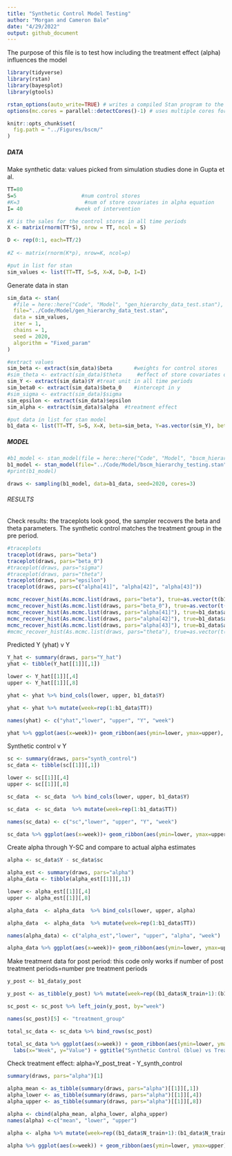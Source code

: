 ```yaml
---
title: "Synthetic Control Model Testing"
author: "Morgan and Cameron Bale"
date: "4/29/2022"
output: github_document
---
```


The purpose of this file is to test how including the treatment effect (alpha) influences the model

```r
library(tidyverse)
library(rstan)
library(bayesplot)
library(gtools)

rstan_options(auto_write=TRUE) # writes a compiled Stan program to the disk to avoid recompiling
options(mc.cores = parallel::detectCores()-1) # uses multiple cores for stan

knitr::opts_chunk$set(
  fig.path = "../Figures/bscm/"
)
```

##### DATA #######

Make synthetic data: values picked from simulation studies done in Gupta et al.
```r
TT=80
S=5                     #num control stores
#K=3                     #num of store covariates in alpha equation 
I= 40                 #week of intervention 

#X is the sales for the control stores in all time periods
X <- matrix(rnorm(TT*S), nrow = TT, ncol = S)  

D <- rep(0:1, each=TT/2)
  
#Z <- matrix(rnorm(K*p), nrow=K, ncol=p)

#put in list for stan
sim_values <- list(TT=TT, S=S, X=X, D=D, I=I)
```

Generate data in stan
```r
sim_data <- stan(
  #file = here::here("Code", "Model", "gen_hierarchy_data_test.stan"),
  file="../Code/Model/gen_hierarchy_data_test.stan",
  data = sim_values,
  iter = 1,
  chains = 1,
  seed = 2020,
  algorithm = "Fixed_param"
)

#extract values
sim_beta <- extract(sim_data)$beta       #weights for control stores 
#sim_theta <- extract(sim_data)$theta     #effect of store covariates on alpha
sim_Y <- extract(sim_data)$Y #treat unit in all time periods
sim_beta0 <- extract(sim_data)$beta_0    #intercept in y 
#sim_sigma <- extract(sim_data)$sigma
sim_epsilon <- extract(sim_data)$epsilon
sim_alpha <- extract(sim_data)$alpha  #treatment effect

#put data in list for stan model 
b1_data <- list(TT=TT, S=S, X=X, beta=sim_beta, Y=as.vector(sim_Y), beta_0=sim_beta0, epsilon=sim_epsilon, alpha=sim_alpha, D=D)
```

##### MODEL #####

```r
#b1_model <- stan_model(file = here::here("Code", "Model", "bscm_hierarchy.stan"))
b1_model <- stan_model(file="../Code/Model/bscm_hierarchy_testing.stan")
#print(b1_model)

draws <- sampling(b1_model, data=b1_data, seed=2020, cores=3)
```

###### RESULTS ######

Check results: the traceplots look good, the sampler recovers the beta and theta parameters. The synthetic control matches the treatment group in the pre period. 

```r
#traceplots
traceplot(draws, pars="beta")
traceplot(draws, pars="beta_0")
#traceplot(draws, pars="sigma")
#traceplot(draws, pars="theta")
traceplot(draws, pars="epsilon")
traceplot(draws, pars=c("alpha[41]", "alpha[42]", "alpha[43]"))

mcmc_recover_hist(As.mcmc.list(draws, pars="beta"), true=as.vector(t(b1_data$beta)))
mcmc_recover_hist(As.mcmc.list(draws, pars="beta_0"), true=as.vector(t(b1_data$beta_0)))
mcmc_recover_hist(As.mcmc.list(draws, pars="alpha[41]"), true=b1_data$alpha[41])
mcmc_recover_hist(As.mcmc.list(draws, pars="alpha[42]"), true=b1_data$alpha[42])
mcmc_recover_hist(As.mcmc.list(draws, pars="alpha[43]"), true=b1_data$alpha[43])
#mcmc_recover_hist(As.mcmc.list(draws, pars="theta"), true=as.vector(t(b1_data$theta)))
```

Predicted Y (yhat) v Y 
```r
Y_hat <- summary(draws, pars="Y_hat")
yhat <- tibble(Y_hat[[1]][,1])

lower <- Y_hat[[1]][,4]
upper <- Y_hat[[1]][,8]

yhat <- yhat %>% bind_cols(lower, upper, b1_data$Y)

yhat <- yhat %>% mutate(week=rep(1:b1_data$TT))

names(yhat) <- c("yhat","lower", "upper", "Y", "week")

yhat %>% ggplot(aes(x=week))+ geom_ribbon(aes(ymin=lower, ymax=upper), fill="gray80") + geom_line(aes(y=yhat, color="Predicted Y"), linetype="dashed") +geom_line(aes(y=Y, color="True Y")) + ggtitle("Predicted Y values compared to actual Y values") + geom_vline(xintercept=(b1_data$TT)/2) + labs(x="Week", y="Sales") + scale_color_manual("", breaks=c("Predicted Y", "True Y"), values=c("blue", "red"))
```

Synthetic control v Y
```r
sc <- summary(draws, pars="synth_control")
sc_data <- tibble(sc[[1]][,1])

lower <- sc[[1]][,4]
upper <- sc[[1]][,8]

sc_data  <- sc_data  %>% bind_cols(lower, upper, b1_data$Y)

sc_data  <- sc_data  %>% mutate(week=rep(1:b1_data$TT))

names(sc_data) <- c("sc","lower", "upper", "Y", "week")

sc_data %>% ggplot(aes(x=week))+ geom_ribbon(aes(ymin=lower, ymax=upper), fill="gray80") + geom_line(aes(y=sc, color="Synthetic Control"), linetype="dashed") +geom_line(aes(y=Y, color="True Y")) + ggtitle("Synthetic Control compared to actual Y values") + geom_vline(xintercept=(b1_data$TT)/2) + labs(x="Week", y="Sales") + scale_color_manual("", breaks=c("Synthetic Control", "True Y"), values=c("blue", "red"))
```

Create alpha through Y-SC and compare to actual alpha estimates
```r
alpha <- sc_data$Y - sc_data$sc

alpha_est <- summary(draws, pars="alpha")
alpha_data <- tibble(alpha_est[[1]][,1])

lower <- alpha_est[[1]][,4]
upper <- alpha_est[[1]][,8]

alpha_data  <- alpha_data  %>% bind_cols(lower, upper, alpha)

alpha_data  <- alpha_data  %>% mutate(week=rep(1:b1_data$TT))

names(alpha_data) <- c("alpha_est","lower", "upper", "alpha", "week")

alpha_data %>% ggplot(aes(x=week))+ geom_ribbon(aes(ymin=lower, ymax=upper), fill="gray80") + geom_line(aes(y=alpha_est, color="Estimated alpha"), linetype="dashed") +geom_line(aes(y=alpha, color="sc_alpha")) + ggtitle("Synthetic Control alpha compared to estimated alpha") + geom_vline(xintercept=(b1_data$TT)/2) + labs(x="Week", y="alpha") + scale_color_manual("", breaks=c("Estimated alpha", "sc_alpha"), values=c("blue", "red"))
```

Make treatment data for post period: this code only works if number of post treatment periods=number pre treatment periods
```r
y_post <- b1_data$y_post

y_post <- as_tibble(y_post) %>% mutate(week=rep((b1_data$N_train+1):(b1_data$N_train+b1_data$N_test)))

sc_post <- sc_post %>% left_join(y_post, by="week")

names(sc_post)[5] <- "treatment_group"

total_sc_data <- sc_data %>% bind_rows(sc_post)

total_sc_data %>% ggplot(aes(x=week)) + geom_ribbon(aes(ymin=lower, ymax=upper), fill="gray80") + geom_line(aes(y=treatment_group), color="darkred") + geom_line(aes(y=synthetic_control), color="steelblue") +
  labs(x="Week", y="Value") + ggtitle("Synthetic Control (blue) vs Treatment Group (red)") + geom_vline(xintercept=b1_data$N_train) 
```
Check treatment effect: alpha=Y_post_treat - Y_synth_control 
```r
summary(draws, pars="alpha")[1]

alpha_mean <- as_tibble(summary(draws, pars="alpha")[[1]][,1])
alpha_lower <- as_tibble(summary(draws, pars="alpha")[[1]][,4])
alpha_upper <- as_tibble(summary(draws, pars="alpha")[[1]][,8])

alpha <- cbind(alpha_mean, alpha_lower, alpha_upper)
names(alpha) <-c("mean", "lower", "upper")

alpha <- alpha %>% mutate(week=rep((b1_data$N_train+1):(b1_data$N_train+b1_data$N_test)))

alpha %>% ggplot(aes(x=week)) + geom_ribbon(aes(ymin=lower, ymax=upper), fill="gray80") + geom_line(aes(y=mean), color="darkred") + labs(x="Week", y="Value") + ggtitle("Treatment effect over time: Y_treat_post - Y_synth_control") + geom_hline(yintercept=0)
```


